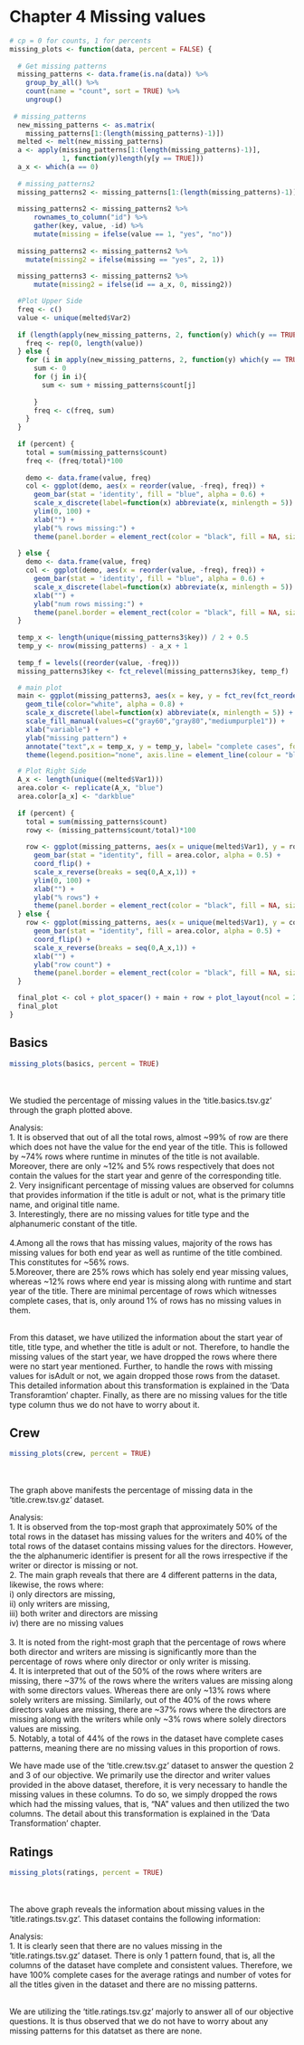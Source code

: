# Chapter 4 Missing values

```r
# cp = 0 for counts, 1 for percents
missing_plots <- function(data, percent = FALSE) {
  
  # Get missing patterns
  missing_patterns <- data.frame(is.na(data)) %>%
    group_by_all() %>%
    count(name = "count", sort = TRUE) %>%
    ungroup()
  
 # missing_patterns
  new_missing_patterns <- as.matrix(
    missing_patterns[1:(length(missing_patterns)-1)])
  melted <- melt(new_missing_patterns)
  a <- apply(missing_patterns[1:(length(missing_patterns)-1)], 
             1, function(y)length(y[y == TRUE]))
  a_x <- which(a == 0)
  
  # missing_patterns2
  missing_patterns2 <- missing_patterns[1:(length(missing_patterns)-1)]
  
  missing_patterns2 <- missing_patterns2 %>% 
      rownames_to_column("id") %>% 
      gather(key, value, -id) %>% 
      mutate(missing = ifelse(value == 1, "yes", "no"))
  
  missing_patterns2 <- missing_patterns2 %>% 
    mutate(missing2 = ifelse(missing == "yes", 2, 1))
  
  missing_patterns3 <- missing_patterns2 %>% 
      mutate(missing2 = ifelse(id == a_x, 0, missing2))

  #Plot Upper Side
  freq <- c()
  value <- unique(melted$Var2)
  
  if (length(apply(new_missing_patterns, 2, function(y) which(y == TRUE))) == 0){
    freq <- rep(0, length(value))
  } else {
    for (i in apply(new_missing_patterns, 2, function(y) which(y == TRUE))){
      sum <- 0
      for (j in i){
        sum <- sum + missing_patterns$count[j]
        
      }
      freq <- c(freq, sum)
    }
  }
  
  if (percent) {
    total = sum(missing_patterns$count)
    freq <- (freq/total)*100
    
    demo <- data.frame(value, freq)
    col <- ggplot(demo, aes(x = reorder(value, -freq), freq)) +
      geom_bar(stat = 'identity', fill = "blue", alpha = 0.6) +
      scale_x_discrete(label=function(x) abbreviate(x, minlength = 5)) +
      ylim(0, 100) +
      xlab("") +
      ylab("% rows missing:") +
      theme(panel.border = element_rect(color = "black", fill = NA, size = 0.5))
    
  } else {
    demo <- data.frame(value, freq)
    col <- ggplot(demo, aes(x = reorder(value, -freq), freq)) +
      geom_bar(stat = 'identity', fill = "blue", alpha = 0.6) +
      scale_x_discrete(label=function(x) abbreviate(x, minlength = 5)) +
      xlab("") +
      ylab("num rows missing:") +
      theme(panel.border = element_rect(color = "black", fill = NA, size = 0.5))
  } 
  
  temp_x <- length(unique(missing_patterns3$key)) / 2 + 0.5
  temp_y <- nrow(missing_patterns) - a_x + 1
  
  temp_f = levels((reorder(value, -freq)))
  missing_patterns3$key <- fct_relevel(missing_patterns3$key, temp_f)

  # main plot
  main <- ggplot(missing_patterns3, aes(x = key, y = fct_rev(fct_reorder(id,as.integer(id))), fill = as.factor(missing2))) +
    geom_tile(color="white", alpha = 0.8) +
    scale_x_discrete(label=function(x) abbreviate(x, minlength = 5)) +
    scale_fill_manual(values=c("gray60","gray80","mediumpurple1")) +
    xlab("variable") +
    ylab("missing pattern") +
    annotate("text",x = temp_x, y = temp_y, label= "complete cases", fontface = 1, color="black") +
    theme(legend.position="none", axis.line = element_line(colour = "black"))

  # Plot Right Side
  A_x <- length(unique((melted$Var1)))
  area.color <- replicate(A_x, "blue")
  area.color[a_x] <- "darkblue"
  
  if (percent) {
    total = sum(missing_patterns$count)
    rowy <- (missing_patterns$count/total)*100
    
    row <- ggplot(missing_patterns, aes(x = unique(melted$Var1), y = rowy)) +
      geom_bar(stat = "identity", fill = area.color, alpha = 0.5) +
      coord_flip() +
      scale_x_reverse(breaks = seq(0,A_x,1)) +
      ylim(0, 100) +
      xlab("") +
      ylab("% rows") +
      theme(panel.border = element_rect(color = "black", fill = NA, size = 0.5))
  } else {
    row <- ggplot(missing_patterns, aes(x = unique(melted$Var1), y = count)) +
      geom_bar(stat = "identity", fill = area.color, alpha = 0.5) +
      coord_flip() +
      scale_x_reverse(breaks = seq(0,A_x,1)) +
      xlab("") +
      ylab("row count") +
      theme(panel.border = element_rect(color = "black", fill = NA, size = 0.5))
  }

  final_plot <- col + plot_spacer() + main + row + plot_layout(ncol = 2,widths = c(5, 1),heights = c(1, 3))
  final_plot
}
```

## Basics
```r
missing_plots(basics, percent = TRUE)
```
<br/><br/>
We studied the percentage of missing values in the 'title.basics.tsv.gz' through the graph plotted above.<br/>

Analysis:<br/>
1. It is observed that out of all the total rows, almost ~99% of row are there which does not have the value for the end year of the title. This is followed by ~74% rows where runtime in minutes of the title is not available. Moreover, there are only ~12% and 5% rows respectively that does not contain the values for the start year and genre of the corresponding title.<br/>
2. Very insignificant percentage of missing values are observed for columns that provides information if the title is adult or not, what is the primary title name, and original title name.<br/>
3. Interestingly, there are no missing values for title type and the alphanumeric constant of the title.<br/>  
4.Among all the rows that has missing values, majority of the rows has missing values for both end year as well as runtime of the title combined. This constitutes for ~56% rows.<br/> 
5.Moreover, there are 25% rows which has solely end year missing values, whereas ~12% rows where end year is missing along with runtime and start year of the title. There are minimal percentage of rows which witnesses complete cases, that is, only around 1% of rows has no missing values in them.<br/><br/>

From this dataset, we have utilized the information about the start year of title, title type, and whether the title is adult or not. Therefore, to handle the missing values of the start year, we have dropped the rows where there were no start year mentioned. Further, to handle the rows with missing values for isAdult or not, we again dropped those rows from the dataset. This detailed information about this transformation is explained in the 'Data Transforamtion' chapter. Finally, as there are no missing values for the title type column thus we do not have to worry about it.<br/>

## Crew
```r
missing_plots(crew, percent = TRUE)
```
<br/><br/>The graph above manifests the percentage of missing data in the 'title.crew.tsv.gz' dataset.<br/>

Analysis:<br/>
1. It is observed from the top-most graph that approximately 50% of the total rows in the dataset has missing values for the writers and 40% of the total rows of the dataset contains missing values for the directors. However, the the alphanumeric identifier is present for all the rows irrespective if the writer or director is missing or not.<br/>
2. The main graph reveals that there are 4 different patterns in the data, likewise, the rows where: <br/>
i) only directors are missing,<br/>
ii) only writers are missing,<br/>
iii) both writer and directors are missing<br/>
iv) there are no missing values<br/><br/>
3. It is noted from the right-most graph that the percentage of rows where both director and writers are missing is significantly more than the percentage of rows where only director or only writer is missing.<br/>
4. It is interpreted that out of the 50% of the rows where writers are missing, there ~37% of the rows where the writers values are missing along with some directors values. Whereas there are only ~13% rows where solely writers are missing. Similarly, out of the 40% of the rows where directors values are missing, there are ~37% rows where the directors are missing along with the writers while only ~3% rows where solely directors values are missing.<br/>
5. Notably, a total of 44% of the rows in the dataset have complete cases patterns, meaning there are no missing values in this proportion of rows.<br/>

We have made use of the 'title.crew.tsv.gz' dataset to answer the question 2 and 3 of our objective. We primarily use the director and writer values provided in the above dataset, therefore, it is very necessary to handle the missing values in these columns. To do so, we simply dropped the rows which had the missing values, that is, "NA" values and then utilized the two columns. The detail about this transformation is explained in the 'Data Transformation' chapter.<br/>

## Ratings
```r
missing_plots(ratings, percent = TRUE)
```
<br/><br/>
The above graph reveals the information about missing values in the 'title.ratings.tsv.gz'. This dataset contains the following information:<br/>

Analysis:<br/>
1. It is clearly seen that there are no values missing in the 'title.ratings.tsv.gz' dataset. There is only 1 pattern found, that is, all the columns of the dataset have complete and consistent values. Therefore, we have 100% complete cases for the average ratings and number of votes for all the titles given in the dataset and there are no missing patterns.<br/><br/>

We are utilizing the 'title.ratings.tsv.gz' majorly to answer all of our objective questions. It is thus observed that we do not have to worry about any missing patterns for this datatset as there are none.<br/>